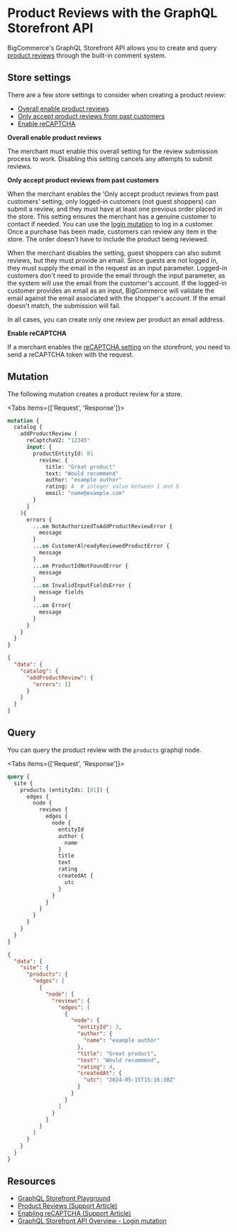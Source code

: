 # Product Reviews with the GraphQL Storefront API

BigCommerce's GraphQL Storefront API allows you to create and query [product reviews](https://support.bigcommerce.com/s/article/Managing-Reviews) through the built-in comment system. 

## Store settings

There are a few store settings to consider when creating a product review:

- [Overall enable product reviews](https://support.bigcommerce.com/s/article/Managing-Reviews?language=en_US#enable)
- [Only accept product reviews from past customers](https://support.bigcommerce.com/s/article/Managing-Reviews?language=en_US#enable)
- [Enable reCAPTCHA](https://support.bigcommerce.com/s/article/Updating-Themes-with-reCAPTCHA-v2)

**Overall enable product reviews**

The merchant must enable this overall setting for the review submission process to work. Disabling this setting cancels any attempts to submit reviews.

**Only accept product reviews from past customers**

When the merchant enables the 'Only accept product reviews from past customers' setting, only logged-in customers (not guest shoppers) can submit a review, and they must have at least one previous order placed in the store.
This setting ensures the merchant has a genuine customer to contact if needed. You can use the [login mutation](/docs/storefront/graphql#customer-login) to log in a customer.
Once a purchase has been made, customers can review any item in the store. The order doesn't have to include the product being reviewed. 

When the merchant disables the setting, guest shoppers can also submit reviews, but they must provide an email. Since guests are not logged in, they must supply the email in the request as an input parameter.
Logged-in customers don't need to provide the email through the input parameter, as the system will use the email from the customer's account.
If the logged-in customer provides an email as an input, BigCommerce will validate the email against the email associated with the shopper's account. If the email doesn't match, the submission will fail.

In all cases, you can create only one review per product an email address.

**Enable reCAPTCHA**

If a merchant enables the [reCAPTCHA setting](https://support.bigcommerce.com/s/article/Updating-Themes-with-reCAPTCHA-v2) on the storefront, you need to send a reCAPTCHA token with the request.

## Mutation

The following mutation creates a product review for a store.


<Tabs items={['Request', 'Response']}>
<Tab>

```graphql filename="Example request: Create a product review" showLineNumbers copy
mutation {
  catalog {
    addProductReview (
      reCaptchaV2: "12345"
      input: {
        productEntityId: 81
          review: {
            title: "Great product"
            text: "Would recommend"
            author: "example author"
            rating: 4  # integer value between 1 and 5
            email: "name@example.com"
        }
      }
    ){
      errors {
        ...on NotAuthorizedToAddProductReviewError {
          message
        }
        ...on CustomerAlreadyReviewedProductError {
          message
        }
        ...on ProductIdNotFoundError {
          message
        }
        ...on InvalidInputFieldsError {
          message fields
        }
        ...on Error{
          message
        }
      }
    }
  }
}
```

</Tab>
<Tab>

```json filename="Example success response: Create a product review" showLineNumbers copy
{
  "data": {
    "catalog": {
      "addProductReview": {
        "errors": []
      }
    }
  }
}
```

</Tab>
</Tabs>


## Query


You can query the product review with the `products` graphql node.

<Tabs items={['Request', 'Response']}>
<Tab>

```graphql filename="Example request: Query a product review" showLineNumbers copy
query {
  site {
    products (entityIds: [81]) {
      edges {
        node {
          reviews {
            edges {
              node {
                entityId
                author {
                  name
                }
                title
                text
                rating
                createdAt {
                  utc
                }
              }
            }
          }
        }
      }
    }
  }
}
```

</Tab>
<Tab>

```json filename="Example response: Query a product review" showLineNumbers copy
{
  "data": {
    "site": {
      "products": {
        "edges": [
          {
            "node": {
              "reviews": {
                "edges": [
                  {
                    "node": {
                      "entityId": 3,
                      "author": {
                        "name": "example author"
                      },
                      "title": "Great product",
                      "text": "Would recommend",
                      "rating": 4,
                      "createdAt": {
                        "utc": "2024-05-15T15:16:30Z"
                      }
                    }
                  }
                ]
              }
            }
          }
        ]
      }
    }
  }
}
```

</Tab>
</Tabs>

## Resources

- [GraphQL Storefront Playground](https://developer.bigcommerce.com/graphql-storefront/playground)
- [Product Reviews (Support Article)](https://support.bigcommerce.com/s/article/Managing-Reviews)
- [Enabling reCAPTCHA (Support Article)](https://support.bigcommerce.com/s/article/Updating-Themes-with-reCAPTCHA-v2)
- [GraphQL Storefront API Overview - Login mutation](/docs/storefront/graphql#customer-login)